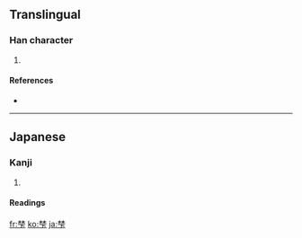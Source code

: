 ==Translingual==

===Han character===
{{Han char|rn=75|rad=木|as=07|sn=11|four=|canj=木木一卜 (DDMY)}}

# {{defn|Han|sort=木07}}

====References====
* {{Han ref|kx=0531.131|dkj=14910|hdz=21210.041|uh=68BA|ud=26810}}

----

==Japanese==

===Kanji===
{{ja-kanji|grade=|rs=木07}}

# {{defn|Japanese}}

====Readings====
{{ja-readings|on=|kun=[[ふもと]] (fumoto)}}

[[fr:梺]]
[[ko:梺]]
[[ja:梺]]